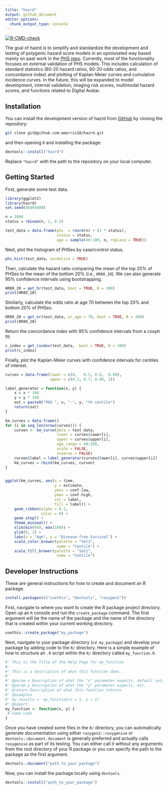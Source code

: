```yaml
---
title: "hazrd"
output: github_document
editor_options: 
  chunk_output_type: console
---
```


<!-- badges: start -->
[![R-CMD-check](https://github.com/amorris28/hazRd/actions/workflows/R-CMD-check.yaml/badge.svg)](https://github.com/amorris28/hazRd/actions/workflows/R-CMD-check.yaml)
<!-- badges: end -->

The goal of hazrd is to simplify and standardize the development and testing of polygenic hazard score models in an opinionated way based mainly on past work in the [PHS repo](https://github.com/cmig-research-group/phs). Currently, most of the functionality focuses on external validation of PHS models. This includes calculation of standard statistics (80-20 hazard ratios, 80-20 odds ratios, and concordance index) and plotting of Kaplan-Meier curves and cumulative incidence curves. In the future, this will be expanded to model development, internal validation, imaging risk scores, multimodal hazard scores, and functions related to Digital Avatar.

## Installation

You can install the development version of hazrd from [GitHub](https://github.com/) by cloning the repository:

```bash
git clone git@github.com:amorris28/hazrd.git
```

and then opening `R` and installing the package:

```r
devtools::install("hazrd")
```

Replace `"hazrd"` with the path to the repository on your local computer.

## Getting Started

First, generate some test data.

```r
library(ggplot2)
library(hazrd)
set.seed(46495809)

n = 1000
status = rbinom(n, 1, 0.2)

test_data = data.frame(phs  = rnorm(n) + (1 * status),
                       status = status,
                       age = sample(40:100, n, replace = TRUE))
```

Next, plot the histogram of PHSes by case/control status.

```r
phs_hist(test_data, normalize = TRUE)
```

Then, calculate the hazard ratio comparing the mean of the top 20% of PHSes to the mean of the bottom 20% (i.e., `HR80_20`). We can also generate 95% confidence intervals using bootstrapping.

```r
HR80_20 = get_hr(test_data, boot = TRUE, B = 300)
print(HR80_20)
```

Similarly, calculate the odds ratio at age 70 between the top 20% and bottom 20% of PHSes.

```r
OR80_20 = get_or(test_data, or_age = 70, boot = TRUE, B = 300)
print(OR80_20)
```

Return the concordance index with 95% confidence intervals from a coxph fit:

```r
c_index = get_cindex(test_data,  boot = TRUE, B = 300)
print(c_index)
```

Finally, plot the Kaplan-Meier curves with confidence intervals for centiles of interest.

```r
curves = data.frame(lower = c(0,   0.2, 0.8,  0.98),
                    upper = c(0.2, 0.7, 0.98, 1))

label_generator = function(x, y) {
    x = x * 100
    y = y * 100
    out = paste0("PHS ", x, "-", y, "th centile")
    return(out)
}

km_curves = data.frame()
for (i in seq_len(nrow(curves))) {
    curven <- km_curve(data = test_data,  
                       lower = curves$lower[i],
                       upper = curves$upper[i], 
                       age_range = 40:100, 
                       scale = FALSE, 
                       inverse = FALSE)
    curven$label = label_generator(curves$lower[i], curves$upper[i])
    km_curves = rbind(km_curves, curven)
}


ggplot(km_curves, aes(x = time, 
                      y = estimate,
                      ymin = conf.low,
                      ymax = conf.high,
                      col = label,
                      fill = label)) +
    geom_ribbon(alpha = 0.1,
                color = 0) +
    geom_step() +
    theme_minimal() +
    xlim(min(40), max(100)) + 
    ylim(0, 1) +
    labs(x = "Age", y = "Disease-free Survival") +
    scale_color_brewer(palette = "Set1",
                       name = "Centile") +
    scale_fill_brewer(palette = "Set1",
                       name = "Centile")
```

## Developer Instructions

These are general instructions for how to create and document an R package.

```r
install.packages(c("usethis", "devtools", "roxygen2"))
```

First, navigate to where you want to create the R package project directory. Open up an `R` console and run the `create_package` command. The first argument will be the name of the package and the name of the directory that is created within your current working directory.

```r
usethis::create_package("my_package")
```

Next, navigate to your package directory (`cd my_package`) and develop your package by adding code to the `R/` directory. Here is a simple example of how to structure an `.R` script within the `R/` directory called `my_function.R`.

```r
#' This is the Title of the Help Page for my_function
#'
#' This is a description of what this function does.
#'
#' @param x Description of what the "x" parameter expects, default value, whether it is optional
#' @param y Description of what the "y" parameter expects, etc.
#' @return Description of what this function returns
#' @examples
#' my_results <- my_function(x = 1, y = 2)
#' @export
my_function <- function(x, y) {
 # Some code
}
```

Once you have created some files in the `R/` directory, you can automatically generate documentation using either `roxygen2::roxygenise` or `devtools::document`. `document` is generally preferred and actually calls `roxygenise` as part of its testing. You can either call it without any arguments from the root directory of your R package or you can specify the path to the package as the first argument.

```r
devtools::document("path_to_your_package")
```

Now, you can install the package locally using `devtools`.

```r
devtools::install("path_to_your_package")
```
